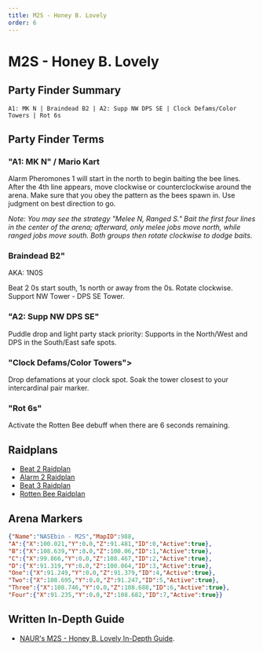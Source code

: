 ```yaml
---
title: M2S - Honey B. Lovely
order: 6
---
```


# M2S - Honey B. Lovely

## Party Finder Summary

```
A1: MK N | Braindead B2 | A2: Supp NW DPS SE | Clock Defams/Color Towers | Rot 6s
```
## Party Finder Terms

### "A1: MK N" / Mario Kart

Alarm Pheromones 1 will start in the north to begin baiting the bee lines. After the 4th line appears, move clockwise or counterclockwise around the arena. Make sure that you obey the pattern as the bees spawn in. Use judgment on best direction to go.

*Note: You may see the strategy "Melee N, Ranged S." Bait the first four lines in the center of the arena; afterward, only melee jobs move north, while ranged jobs move south. Both groups then rotate clockwise to dodge baits.*

### Braindead B2"

AKA: 1N0S  

Beat 2 0s start south, 1s north or away from the 0s. Rotate clockwise. Support NW Tower - DPS SE Tower.

### "A2: Supp NW DPS SE"

Puddle drop and light party stack priority: Supports in the North/West and DPS in the South/East safe spots.

### "Clock Defams/Color Towers">

Drop defamations at your clock spot. Soak the tower closest to your intercardinal pair marker.

### "Rot 6s" 

Activate the Rotten Bee debuff when there are 6 seconds remaining.

## Raidplans

- [Beat 2 Raidplan](https://raidplan.io/plan/MZ77MFB0cOYrCj74)
- [Alarm 2 Raidplan](https://raidplan.io/plan/ssm3j8HiuHtyQVpB)
- [Beat 3 Raidplan](https://raidplan.io/plan/TniDr_qqCS6nPwm3)
- [Rotten Bee Raidplan](https://raidplan.io/plan/pkzpK2tlPJdAtzkL)

## Arena Markers

```json
{"Name":"NASEbin - M2S","MapID":988,
"A":{"X":100.021,"Y":0.0,"Z":91.481,"ID":0,"Active":true},
"B":{"X":108.639,"Y":0.0,"Z":100.06,"ID":1,"Active":true},
"C":{"X":99.866,"Y":0.0,"Z":108.467,"ID":2,"Active":true},
"D":{"X":91.319,"Y":0.0,"Z":100.064,"ID":3,"Active":true},
"One":{"X":91.249,"Y":0.0,"Z":91.379,"ID":4,"Active":true},
"Two":{"X":108.695,"Y":0.0,"Z":91.247,"ID":5,"Active":true},
"Three":{"X":108.746,"Y":0.0,"Z":108.688,"ID":6,"Active":true},
"Four":{"X":91.235,"Y":0.0,"Z":108.682,"ID":7,"Active":true}}
```
## Written In-Depth Guide

- [NAUR's M2S - Honey B. Lovely In-Depth Guide](/savage/m2s/guide).